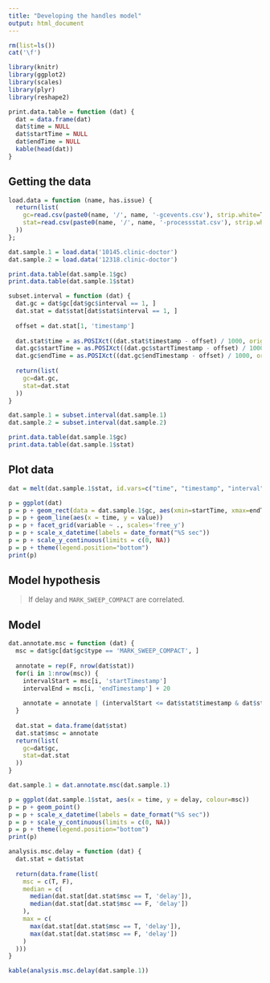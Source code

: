 ```yaml
---
title: "Developing the handles model"
output: html_document
---
```


```r
rm(list=ls())
cat('\f')

library(knitr)
library(ggplot2)
library(scales)
library(plyr)
library(reshape2)

print.data.table = function (dat) {
  dat = data.frame(dat)
  dat$time = NULL
  dat$startTime = NULL
  dat$endTime = NULL
  kable(head(dat)) 
}
```

## Getting the data

```r
load.data = function (name, has.issue) {
  return(list(
    gc=read.csv(paste0(name, '/', name, '-gcevents.csv'), strip.white=T),
    stat=read.csv(paste0(name, '/', name, '-processstat.csv'), strip.white=T)
  ))
};

dat.sample.1 = load.data('10145.clinic-doctor')
dat.sample.2 = load.data('12318.clinic-doctor')
```

```r
print.data.table(dat.sample.1$gc)
print.data.table(dat.sample.1$stat)
```

```r
subset.interval = function (dat) {
  dat.gc = dat$gc[dat$gc$interval == 1, ]
  dat.stat = dat$stat[dat$stat$interval == 1, ]
  
  offset = dat.stat[1, 'timestamp']
  
  dat.stat$time = as.POSIXct((dat.stat$timestamp - offset) / 1000, origin="1970-01-01", tz="GMT")
  dat.gc$startTime = as.POSIXct((dat.gc$startTimestamp - offset) / 1000, origin="1970-01-01", tz="GMT")
  dat.gc$endTime = as.POSIXct((dat.gc$endTimestamp - offset) / 1000, origin="1970-01-01", tz="GMT")
  
  return(list(
    gc=dat.gc,
    stat=dat.stat
  ))
}

dat.sample.1 = subset.interval(dat.sample.1)
dat.sample.2 = subset.interval(dat.sample.2)
```

```r
print.data.table(dat.sample.1$gc)
print.data.table(dat.sample.1$stat)
```


## Plot data

```r
dat = melt(dat.sample.1$stat, id.vars=c("time", "timestamp", "interval"))

p = ggplot(dat)
p = p + geom_rect(data = dat.sample.1$gc, aes(xmin=startTime, xmax=endTime, ymin=-Inf, ymax=Inf, fill=type), alpha=0.8)
p = p + geom_line(aes(x = time, y = value))
p = p + facet_grid(variable ~ ., scales='free_y')
p = p + scale_x_datetime(labels = date_format("%S sec"))
p = p + scale_y_continuous(limits = c(0, NA))
p = p + theme(legend.position="bottom")
print(p)
```

## Model hypothesis

> If delay and `MARK_SWEEP_COMPACT` are correlated.

## Model

```r
dat.annotate.msc = function (dat) {
  msc = dat$gc[dat$gc$type == 'MARK_SWEEP_COMPACT', ]
  
  annotate = rep(F, nrow(dat$stat))
  for(i in 1:nrow(msc)) {
    intervalStart = msc[i, 'startTimestamp']
    intervalEnd = msc[i, 'endTimestamp'] + 20
    
    annotate = annotate | (intervalStart <= dat$stat$timestamp & dat$stat$timestamp <= intervalEnd)
  }
  
  dat.stat = data.frame(dat$stat)
  dat.stat$msc = annotate
  return(list(
    gc=dat$gc,
    stat=dat.stat
  ))
}

dat.sample.1 = dat.annotate.msc(dat.sample.1)
```

```r
p = ggplot(dat.sample.1$stat, aes(x = time, y = delay, colour=msc))
p = p + geom_point()
p = p + scale_x_datetime(labels = date_format("%S sec"))
p = p + scale_y_continuous(limits = c(0, NA))
p = p + theme(legend.position="bottom")
print(p)
```

```r
analysis.msc.delay = function (dat) {
  dat.stat = dat$stat
  
  return(data.frame(list(
    msc = c(T, F),
    median = c(
      median(dat.stat[dat.stat$msc == T, 'delay']),
      median(dat.stat[dat.stat$msc == F, 'delay'])
    ),
    max = c(
      max(dat.stat[dat.stat$msc == T, 'delay']),
      max(dat.stat[dat.stat$msc == F, 'delay'])
    )
  )))
}

kable(analysis.msc.delay(dat.sample.1))
```
